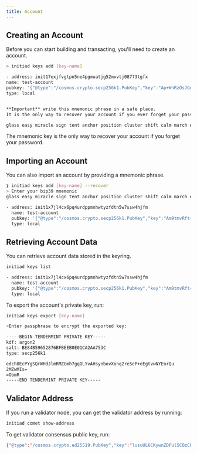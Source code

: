 ```yaml
---
title: Account
---
```


## Creating an Account

Before you can start building and transacting, you'll need to create an account. 

```bash
> initiad keys add [key-name]

- address: init17exjfvgtpn5ne4pgmuatjg52mvvtj08773tgfx
name: test-account
pubkey: '{"@type":"/cosmos.crypto.secp256k1.PubKey","key":"Ap+WnRzOsJGgfgsrgc4APi/EiTzl3t52ruiKGev7X9LW"}'
type: local


**Important** write this mnemonic phrase in a safe place.
It is the only way to recover your account if you ever forget your password.

glass easy miracle sign tent anchor position cluster shift calm march elite menu must nose inform antique reason meadow relief layer term crush gesture
```

<Warning>The mnemonic key is the only way to recover your account if you forget your password.</Warning>

## Importing an Account

You can also import an account by providing a mnemonic phrase.

```bash
❯ initiad keys add [key-name] --recover
> Enter your bip39 mnemonic
glass easy miracle sign tent anchor position cluster shift calm march elite menu must nose inform antique reason meadow relief layer term crush gesture

- address: init1x7jl4cx6pq4urdppmnhwtyzfdtn5w7ssw4hjfm
  name: test-account
  pubkey: '{"@type":"/cosmos.crypto.secp256k1.PubKey","key":"Am9tmvRft+pcol+h/unlMB9gRbKAZF/7Y8K3iWOtr9Dw"}'
  type: local
```

## Retrieving Account Data

You can retrieve account data stored in the keyring.

```bash
initiad keys list

- address: init1x7jl4cx6pq4urdppmnhwtyzfdtn5w7ssw4hjfm
  name: test-account
  pubkey: '{"@type":"/cosmos.crypto.secp256k1.PubKey","key":"Am9tmvRft+pcol+h/unlMB9gRbKAZF/7Y8K3iWOtr9Dw"}'
  type: local
```

To export the account's private key, run:

```bash
initiad keys export [key-name]

>Enter passphrase to encrypt the exported key:

-----BEGIN TENDERMINT PRIVATE KEY-----
kdf: argon2
salt: BE84B59652876BFBEEB0E01CA2AA753C
type: secp256k1

edch8EcPYgSQrWHdJlmRMZGmh7gqOLYvAHsynbovXonq2reSeP+eEgtvwNYEnrQu
2MZwMIs=
=ObmR
-----END TENDERMINT PRIVATE KEY-----
```

## Validator Address

If you run a validator node, you can get the validator address by running:

```bash
initiad comet show-address
```

To get validator consensus public key, run:

```bash
{"@type":"/cosmos.crypto.ed25519.PubKey","key":"lusuUL6CKywnZDPul5COzCFKLPLDGEMbLEIZIZlDp44="}
```
